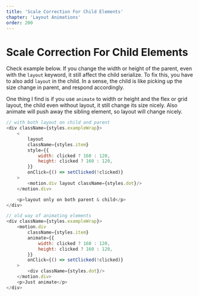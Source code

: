```yaml
---
title: 'Scale Correction For Child Elements'
chapter: 'Layout Animations'
order: 200
---
```


# Scale Correction For Child Elements

Check example below. If you change the width or height of the parent, even with the `layout` keyword, it still affect the child serialize. To fix this, you have to also add `layout` in the child. In a sense, the child is like picking up the size change in parent, and respond accordingly.

One thing I find is if you use `animate` to width or height and the flex or grid layout, the child even without layout, it still change its size nicely. Also animate will push away the sibling element, so layout will change nicely.
<ScaleCorrection />

```js
// with both layout on child and parent
<div className={styles.exampleWrap}>
    <
        layout
        className={styles.item}
        style={{
            width: clicked ? 160 : 120,
            height: clicked ? 160 : 120,
        }}
        onClick={() => setClicked(!clicked)}
    >
        <motion.div layout className={styles.dot}/>
    </motion.div>

    <p>layout only on both parent & child</p>
</div>

// old way of animating elements
<div className={styles.exampleWrap}>
    <motion.div
        className={styles.item}
        animate={{
            width: clicked ? 160 : 120,
            height: clicked ? 160 : 120,
        }}
        onClick={() => setClicked(!clicked)}
    >
        <div className={styles.dot}/>
    </motion.div>
    <p>Just animate</p>
</div>
```